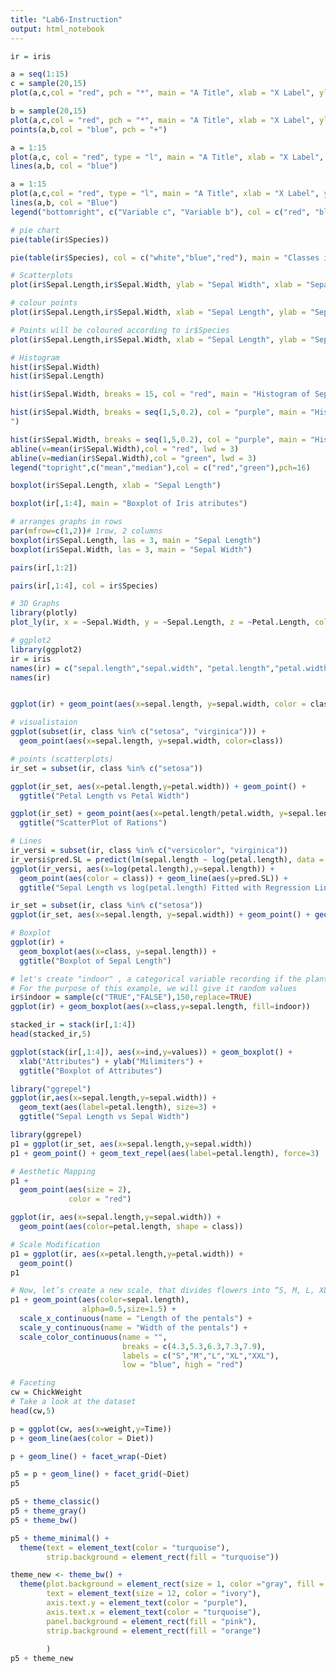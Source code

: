 ```yaml
---
title: "Lab6-Instruction"
output: html_notebook
---
```

```r
ir = iris
```
```r
a = seq(1:15)
c = sample(20,15)
plot(a,c,col = "red", pch = "*", main = "A Title", xlab = "X Label", ylab = "Y Label")
```
```r
b = sample(20,15)
plot(a,c,col = "red", pch = "*", main = "A Title", xlab = "X Label", ylab = "Y Label")
points(a,b,col = "blue", pch = "+")
```
```r
a = 1:15
plot(a,c, col = "red", type = "l", main = "A Title", xlab = "X Label", ylab = "y Label")
lines(a,b, col = "blue")
```
```r
a = 1:15
plot(a,c,col = "red", type = "l", main = "A Title", xlab = "X Label", ylab = "Y Label")
lines(a,b, col = "Blue")
legend("bottomright", c("Variable c", "Variable b"), col = c("red", "blue"), pch = 16)
```
```r
# pie chart
pie(table(ir$Species))
```
```r
pie(table(ir$Species), col = c("white","blue","red"), main = "Classes in Iris")
```
```r
# Scatterplots
plot(ir$Sepal.Length,ir$Sepal.Width, ylab = "Sepal Width", xlab = "Sepal Length", main = "Sepal Width vs Sepal Length")
```
```r
# colour points
plot(ir$Sepal.Length,ir$Sepal.Width, xlab = "Sepal Length", ylab = "Sepal Width", main = "Sepal Width vs Speal Length", col = "red")
```
```r
# Points will be coloured according to ir$Species
plot(ir$Sepal.Length,ir$Sepal.Width, xlab = "Sepal Length", ylab = "Sepal Width", main = "Sepal Width vs Sepal Lenght", col = ir$Species)
```
```r
# Histogram
hist(ir$Sepal.Width)
hist(ir$Sepal.Length)
```
```r
hist(ir$Sepal.Width, breaks = 15, col = "red", main = "Histogram of Sepal Width", xlab = "Sepal Width")
```
```r
hist(ir$Sepal.Width, breaks = seq(1,5,0.2), col = "purple", main = "Histogram of Sepal width", xlab = "Sepal Width
")
```
```r
hist(ir$Sepal.Width, breaks = seq(1,5,0.2), col = "purple", main = "Histogram of Sepal Width")
abline(v=mean(ir$Sepal.Width),col = "red", lwd = 3)
abline(v=median(ir$Sepal.Width),col = "green", lwd = 3)
legend("topright",c("mean","median"),col = c("red","green"),pch=16)
```
```r
boxplot(ir$Sepal.Length, xlab = "Sepal Length")
```
```r
boxplot(ir[,1:4], main = "Boxplot of Iris atributes")
```
```r
# arranges graphs in rows
par(mfrow=c(1,2))# 1row, 2 columns
boxplot(ir$Sepal.Length, las = 3, main = "Sepal Length")
boxplot(ir$Sepal.Width, las = 3, main = "Sepal Width")
```
```r
pairs(ir[,1:2])
```
```r
pairs(ir[,1:4], col = ir$Species)
```
```r
# 3D Graphs
library(plotly)
plot_ly(ir, x = ~Sepal.Width, y = ~Sepal.Length, z = ~Petal.Length, color = ~Species, colors = c('#CA381B', '#BFE82A','#BFA8AA')) %>% add_markers()
```

```r
# ggplot2
library(ggplot2)
ir = iris
names(ir) = c("sepal.length","sepal.width", "petal.length","petal.width","class")
names(ir)
```
```r
```


```r
ggplot(ir) + geom_point(aes(x=sepal.length, y=sepal.width, color = class))
```
```r
# visualistaion
ggplot(subset(ir, class %in% c("setosa", "virginica"))) +
  geom_point(aes(x=sepal.length, y=sepal.width, color=class))
```
```r
# points (scatterplots)
ir_set = subset(ir, class %in% c("setosa"))
```
```r
ggplot(ir_set, aes(x=petal.length,y=petal.width)) + geom_point() +
  ggtitle("Petal Length vs Petal Width")
```
```r
ggplot(ir_set) + geom_point(aes(x=petal.length/petal.width, y=sepal.length/sepal.width)) +
  ggtitle("ScatterPlot of Rations")
```
```r
# Lines
ir_versi = subset(ir, class %in% c("versicolor", "virginica"))
ir_versi$pred.SL = predict(lm(sepal.length ~ log(petal.length), data = ir_versi))
ggplot(ir_versi, aes(x=log(petal.length),y=sepal.length)) + 
  geom_point(aes(color = class)) + geom_line(aes(y=pred.SL)) +
  ggtitle("Sepal Length vs log(petal.length) Fitted with Regression Line")
```
```r
ir_set = subset(ir, class %in% c("setosa"))
ggplot(ir_set, aes(x=sepal.length, y=sepal.width)) + geom_point() + geom_smooth()
```
```r
# Boxplot
ggplot(ir) +
  geom_boxplot(aes(x=class, y=sepal.length)) + 
  ggtitle("Boxplot of Sepal Length")
```
```r
# let's create "indoor" , a categorical variable recording if the plants were indoor(TRUE) or outdoor (FALSE) plants
# For the purpose of this example, we will give it random values
ir$indoor = sample(c("TRUE","FALSE"),150,replace=TRUE)
ggplot(ir) + geom_boxplot(aes(x=class,y=sepal.length, fill=indoor))
```
```r
stacked_ir = stack(ir[,1:4])
head(stacked_ir,5)
```
```r
ggplot(stack(ir[,1:4]), aes(x=ind,y=values)) + geom_boxplot() +
  xlab("Attributes") + ylab("Milimiters") + 
  ggtitle("Boxplot of Attributes")
```
```r
library("ggrepel")
ggplot(ir,aes(x=sepal.length,y=sepal.width)) + 
  geom_text(aes(label=petal.length), size=3) +
  ggtitle("Sepal Length vs Sepal Width")
```
```r
library(ggrepel)
p1 = ggplot(ir_set, aes(x=sepal.length,y=sepal.width))
p1 + geom_point() + geom_text_repel(aes(label=petal.length), force=3)
```

```r
# Aesthetic Mapping
p1 +
  geom_point(aes(size = 2),
             color = "red")
```
```r
ggplot(ir, aes(x=sepal.length,y=sepal.width)) +
  geom_point(aes(color=petal.length, shape = class))
```
```r
# Scale Modification
p1 = ggplot(ir, aes(x=petal.length,y=petal.width)) + 
  geom_point()
p1
```
```r
# Now, let’s create a new scale, that divides flowers into “S, M, L, XL,XXL” according to their Sepal Length. We manually code each size interval so that S < 4.3, 4.3 < M < 5.3, 5.3 < L < 6.3, 6.3 < XL < 7.9, and XXL > 7.9. 
p1 + geom_point(aes(color=sepal.length),
                alpha=0.5,size=1.5) + 
  scale_x_continuous(name = "Length of the pentals") +
  scale_y_continuous(name = "Width of the pentals") +
  scale_color_continuous(name = "",
                         breaks = c(4.3,5.3,6.3,7.3,7.9),
                         labels = c("S","M","L","XL","XXL"),
                         low = "blue", high = "red")
```
```r
# Faceting
cw = ChickWeight
# Take a look at the dataset
head(cw,5)
```
```r
p = ggplot(cw, aes(x=weight,y=Time))
p + geom_line(aes(color = Diet))
```
```r
p + geom_line() + facet_wrap(~Diet)
```
```r
p5 = p + geom_line() + facet_grid(~Diet)
p5
```
```r
p5 + theme_classic()
p5 + theme_gray()
p5 + theme_bw()
```
```r
p5 + theme_minimal() +
  theme(text = element_text(color = "turquoise"),
        strip.background = element_rect(fill = "turquoise"))
```
```r
theme_new <- theme_bw() +
  theme(plot.background = element_rect(size = 1, color ="gray", fill = "black"),
        text = element_text(size = 12, color = "ivory"),
        axis.text.y = element_text(color = "purple"),
        axis.text.x = element_text(color = "turquoise"),
        panel.background = element_rect(fill = "pink"),
        strip.background = element_rect(fill = "orange")
      
        )
p5 + theme_new
```














